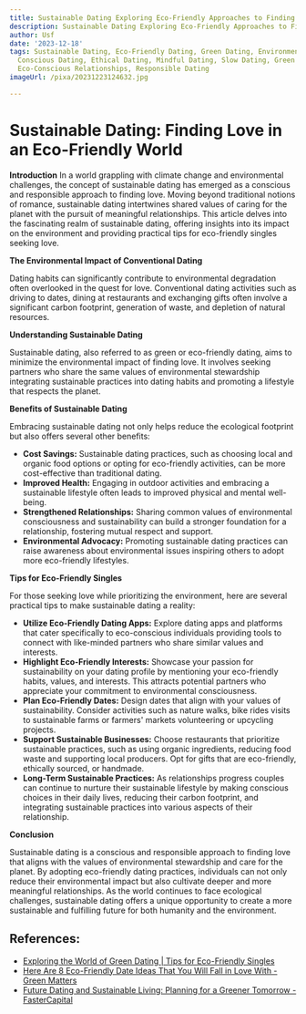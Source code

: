 ```yaml
---
title: Sustainable Dating Exploring Eco-Friendly Approaches to Finding Love
description: Sustainable Dating Exploring Eco-Friendly Approaches to Finding Love
author: Usf
date: '2023-12-18'
tags: Sustainable Dating, Eco-Friendly Dating, Green Dating, Environmental Dating,
  Conscious Dating, Ethical Dating, Mindful Dating, Slow Dating, Green Relationships,
  Eco-Conscious Relationships, Responsible Dating
imageUrl: /pixa/20231223124632.jpg

---
```

# Sustainable Dating: Finding  Love in an Eco-Friendly World

**Introduction**
In a world grappling with climate change and environmental challenges, the concept of sustainable dating has emerged  as a conscious and responsible approach to finding  love. Moving beyond traditional notions of romance, sustainable dating intertwines shared  values  of caring for the planet with the pursuit of meaningful relationships. This article delves into the fascinating  realm of sustainable dating, offering insights into its impact on the environment and providing practical tips for  eco-friendly singles  seeking  love.

**The Environmental Impact of Conventional Dating**

Dating habits can significantly contribute to environmental degradation often overlooked  in the quest for love. Conventional dating activities such as driving to dates, dining at restaurants and exchanging gifts often involve a significant  carbon footprint, generation of waste, and depletion of natural resources.

**Understanding Sustainable Dating**

Sustainable dating, also  referred to as green or eco-friendly dating, aims  to minimize the environmental impact of finding love. It involves seeking partners who  share the same values of environmental stewardship integrating sustainable practices  into dating habits and promoting  a lifestyle that respects the planet.

**Benefits of Sustainable Dating**

Embracing  sustainable dating not only helps reduce the ecological footprint but also offers several other benefits:

- **Cost Savings:** Sustainable dating practices, such as choosing local and  organic food  options or opting for eco-friendly activities, can  be more cost-effective than  traditional dating.
- **Improved  Health:** Engaging in outdoor activities and embracing a sustainable lifestyle often leads to improved physical and mental well-being.
-  **Strengthened Relationships:** Sharing  common values of environmental consciousness and sustainability can build  a stronger foundation for a relationship, fostering mutual respect and support.
- **Environmental Advocacy:**  Promoting sustainable  dating practices can raise awareness about environmental issues inspiring others to adopt more eco-friendly lifestyles.

**Tips for  Eco-Friendly Singles**

For those seeking love while prioritizing the environment, here are several practical tips  to make sustainable dating a reality:

- **Utilize Eco-Friendly Dating Apps:** Explore dating apps and platforms that cater specifically to eco-conscious individuals providing tools to connect with like-minded partners who share  similar  values and interests.
- **Highlight  Eco-Friendly Interests:**  Showcase your passion  for sustainability on your dating profile by mentioning your eco-friendly habits, values, and interests. This attracts potential partners who appreciate  your commitment  to environmental  consciousness.
- **Plan Eco-Friendly Dates:**  Design dates that align  with your values of sustainability. Consider  activities such as nature  walks, bike rides visits to sustainable  farms or farmers' markets volunteering  or upcycling projects.
- **Support Sustainable Businesses:** Choose restaurants that prioritize sustainable practices,  such as using organic ingredients, reducing food waste and supporting local producers. Opt for gifts that are eco-friendly, ethically sourced, or handmade.
- **Long-Term Sustainable  Practices:** As relationships progress couples can continue to  nurture their sustainable lifestyle by making conscious choices in their daily lives, reducing their carbon footprint, and integrating sustainable practices into various aspects of their relationship.

**Conclusion**

Sustainable  dating is a  conscious and responsible approach to finding love that aligns with the values of environmental stewardship and care  for the planet. By  adopting eco-friendly  dating practices, individuals can not only reduce their environmental  impact but also cultivate deeper and more meaningful relationships. As the world continues to face ecological challenges, sustainable dating offers a unique opportunity to create a more sustainable and fulfilling future for both humanity and the environment.

## References:
- [Exploring the World of Green Dating | Tips for Eco-Friendly Singles](https://www.datingapps.com/blog/green-dating-tips-for-eco-friendly-singles/)
- [Here Are 8 Eco-Friendly Date Ideas That You Will Fall in Love With - Green Matters](https://www.greenmatters.com/living/eco-friendly-date-ideas)
- [Future Dating and Sustainable Living: Planning for a Greener Tomorrow - FasterCapital](https://fastercapital.com/content/Future-Dating-and-Sustainable-Living--Planning-for-a-Greener-Tomorrow.html)
